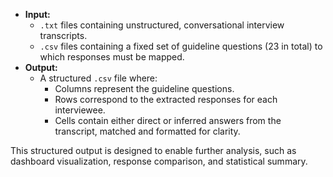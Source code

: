 - **Input:**
    - `.txt` files containing unstructured, conversational interview transcripts.
    - `.csv` files containing a fixed set of guideline questions (23 in total) to which responses must be mapped.
- **Output:**
    - A structured `.csv` file where:
        - Columns represent the guideline questions.
        - Rows correspond to the extracted responses for each interviewee.
        - Cells contain either direct or inferred answers from the transcript, matched and formatted for clarity.

This structured output is designed to enable further analysis, such as dashboard visualization, response comparison, and statistical summary.